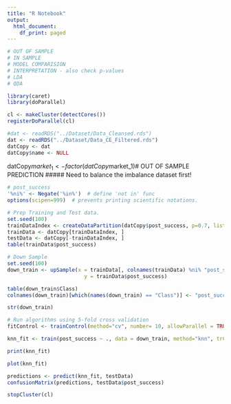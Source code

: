 ```yaml
---
title: "R Notebook"
output:
  html_document:
    df_print: paged
---
```

```r
# OUT OF SAMPLE
# IN SAMPLE
# MODEL COMPARISION
# INTERPRETATION - also check p-values
# LDA
# QDA

library(caret)
library(doParallel)
```

```r
cl <- makeCluster(detectCores())
registerDoParallel(cl)
```


```r
#dat <- readRDS("../Dataset/Data_Cleansed.rds")
dat <- readRDS("../Dataset/Data_CE_Filtered.rds")
datCopy <- dat
datCopy$name <- NULL
```

datCopy$market_1 <- factor(datCopy$market_1)# OUT OF SAMPLE PREDICTION
##### Need to balance the imbalance dataset first!

```r
# post_success
'%ni%' <- Negate('%in%')  # define 'not in' func
options(scipen=999)  # prevents printing scientific notations.

# Prep Training and Test data.
set.seed(100)
trainDataIndex <- createDataPartition(datCopy$post_success, p=0.7, list = F)  # 70% training data
trainData <- datCopy[trainDataIndex, ]
testData <- datCopy[-trainDataIndex, ]
table(trainData$post_success)
```


```r
# Down Sample
set.seed(100)
down_train <- upSample(x = trainData[, colnames(trainData) %ni% "post_success"],
                         y = trainData$post_success)

table(down_train$Class)
colnames(down_train)[which(names(down_train) == "Class")] <- "post_success"
```

```r
str(down_train)
```


```r
# Run algorithms using 5-fold cross validation
fitControl <- trainControl(method="cv", number= 10, allowParallel = TRUE)
```



```r
knn_fit <- train(post_success ~ ., data = down_train, method="knn", trControl=fitControl)
```

```r
print(knn_fit)
```

```r
plot(knn_fit)
```

```r
predictions <- predict(knn_fit, testData)
confusionMatrix(predictions, testData$post_success)
```



```r
stopCluster(cl)
```




